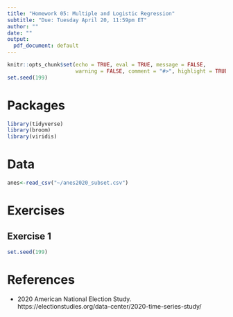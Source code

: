 ```yaml
---
title: "Homework 05: Multiple and Logistic Regression"
subtitle: "Due: Tuesday April 20, 11:59pm ET"
author: ""
date: ""
output:
  pdf_document: default
---
```


```r
knitr::opts_chunk$set(echo = TRUE, eval = TRUE, message = FALSE, 
                      warning = FALSE, comment = "#>", highlight = TRUE)
set.seed(199)
```

# Packages

```r
library(tidyverse)
library(broom)
library(viridis)
```

# Data

```r
anes<-read_csv("~/anes2020_subset.csv")
```

# Exercises

## Exercise 1

```r
set.seed(199)
```
# References

- 2020 American National Election Study. https://electionstudies.org/data-center/2020-time-series-study/
